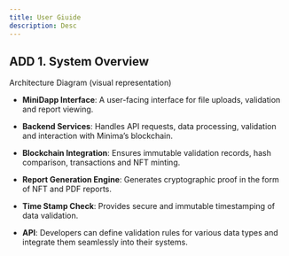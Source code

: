 ```yaml
---
title: User Giuide
description: Desc
---
```


## ADD 1. System Overview

Architecture Diagram (visual representation)

- **MiniDapp Interface**:
  A user-facing interface for file uploads, validation and report viewing.

- **Backend Services**: Handles API requests, data processing, validation and interaction with Minima’s blockchain.
- **Blockchain Integration**: Ensures immutable validation records, hash comparison, transactions and NFT minting.
- **Report Generation Engine**: Generates cryptographic proof in the form of NFT and PDF reports.
- **Time Stamp Check**: Provides secure and immutable timestamping of data validation.
- **API**: Developers can define validation rules for various data types and integrate them seamlessly into their systems.
